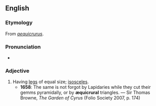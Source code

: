 ==English==

===Etymology===
From {{etyl|la|en}} ''[[aequicrurus]]''.

===Pronunciation===
* {{IPA|/iːkwɪˈkɹʊəɹəl/|lang=en}}

===Adjective===
{{en-adj}}

# Having [[legs]] of equal size; [[isosceles]].
#* '''1658''': The same is not forgot by Lapidaries while they cut their gemms pyramidally, or by '''æquicrural''' triangles. — Sir Thomas Browne, ''The Garden of Cyrus'' (Folio Society 2007, p. 174)